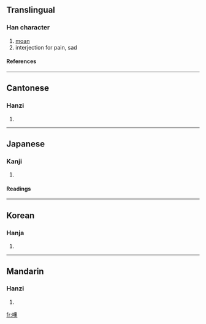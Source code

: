 ==Translingual==
===Han character===
{{Han char|rn=30|rad=口|as=13|sn=16|four=6703<sub>4</sub>|canj=口竹月大 (RHBK)}}
# [[moan]]
# interjection for pain, sad
====References====
{{Han ref|kx=0209.250|dkj=04359|dj=0432.100|hdz=10685.020|uh=5662|ud=22114|bh=BEBE|bd=48830}}
----
==Cantonese==
===Hanzi===
{{yue-hanzi|jyut=|y=o1, yu2 yuk1}}
# {{defn|Cantonese}}
----
==Japanese==
===Kanji===
{{ja-kanji|grade=|rs=口13}}
# {{defn|Japanese}} 
====Readings====
{{ja-readings|on=[[いく]] (iku), [[う]] (u), [[く]] (ku), [[いう]] (iu)|kun=[[うめく]] (umeku)}}
----
==Korean==
===Hanja===
{{ko-hanja|hangeul=[[욱]], [[우]]|rv=uk, u|mr=uk, u}}
# {{defn|Korean}}
----
==Mandarin==
===Hanzi===
{{cmn-hanzi|pin=[[ō]] ([[o1]]), [[yǔ]] ([[yu3]])|wg=wo<sup>1</sup>, yü<sup>3</sup>}}
# {{defn|Mandarin}}

[[fr:噢]]